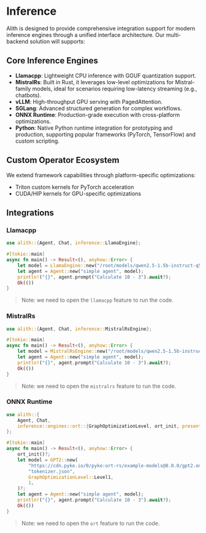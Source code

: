 # Inference

Alith is designed to provide comprehensive integration support for modern inference engines through a unified interface architecture. Our multi-backend solution will supports:

## Core Inference Engines

- **Llamacpp**: Lightweight CPU inference with GGUF quantization support.
- **MistralRs**: Built in Rust, it leverages low-level optimizations for Mistral-family models, ideal for scenarios requiring low-latency streaming (e.g., chatbots).
- **vLLM**: High-throughput GPU serving with PagedAttention.
- **SGLang**: Advanced structured generation for complex workflows.
- **ONNX Runtime**: Production-grade execution with cross-platform optimizations.
- **Python**: Native Python runtime integration for prototyping and production, supporting popular frameworks (PyTorch, TensorFlow) and custom scripting.

## Custom Operator Ecosystem

We extend framework capabilities through platform-specific optimizations:

- Triton custom kernels for PyTorch acceleration
- CUDA/HIP kernels for GPU-specific optimizations

## Integrations

### Llamacpp

```rust
use alith::{Agent, Chat, inference::LlamaEngine};

#[tokio::main]
async fn main() -> Result<(), anyhow::Error> {
    let model = LlamaEngine::new("/root/models/qwen2.5-1.5b-instruct-q5_k_m.gguf").await?;
    let agent = Agent::new("simple agent", model);
    println!("{}", agent.prompt("Calculate 10 - 3").await?);
    Ok(())
}
```

> Note: we need to open the `llamacpp` feature to run the code.

### MistralRs

```rust
use alith::{Agent, Chat, inference::MistralRsEngine};

#[tokio::main]
async fn main() -> Result<(), anyhow::Error> {
    let model = MistralRsEngine::new("/root/models/qwen2.5-1.5b-instruct-q5_k_m.gguf").await?;
    let agent = Agent::new("simple agent", model);
    println!("{}", agent.prompt("Calculate 10 - 3").await?);
    Ok(())
}
```

> Note: we need to open the `mistralrs` feature to run the code.

### ONNX Runtime

```rust
use alith::{
    Agent, Chat,
    inference::engines::ort::{GraphOptimizationLevel, ort_init, present::GPT2},
};

#[tokio::main]
async fn main() -> Result<(), anyhow::Error> {
    ort_init()?;
    let model = GPT2::new(
        "https://cdn.pyke.io/0/pyke:ort-rs/example-models@0.0.0/gpt2.onnx",
        "tokenizer.json",
        GraphOptimizationLevel::Level1,
        1,
    )?;
    let agent = Agent::new("simple agent", model);
    println!("{}", agent.prompt("Calculate 10 - 3").await?);
    Ok(())
}
```

> Note: we need to open the `ort` feature to run the code.
